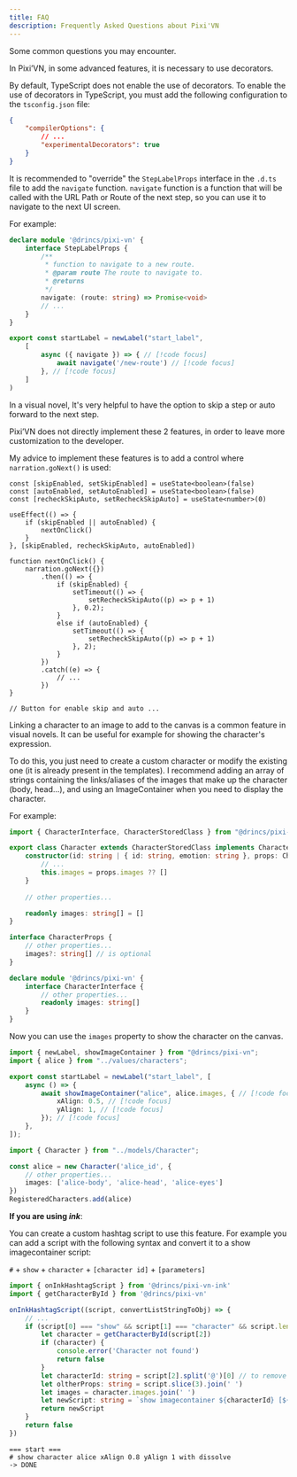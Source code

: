 ```yaml
---
title: FAQ
description: Frequently Asked Questions about Pixi'VN
---
```



Some common questions you may encounter.

<Accordions>

<Accordion title="How enable the decorators in TypeScript?" id="how-enable-the-decorators-in-typescript">

In Pixi’VN, in some advanced features, it is necessary to use decorators.

By default, TypeScript does not enable the use of decorators. To enable the use of decorators in TypeScript, you must add the following configuration to the `tsconfig.json` file:

```json title="tsconfig.json"
{
    "compilerOptions": {
        // ...
        "experimentalDecorators": true
    }
}
```

</Accordion>

<Accordion title="How use navigation function in step/label?" id="how-use-navigation-function-in-step-label">

It is recommended to "override" the `StepLabelProps` interface in the `.d.ts` file to add the `navigate` function. `navigate` function is a function that will be called with the URL Path or Route of the next step, so you can use it to navigate to the next UI screen.

For example:

```ts tab="pixi-vn.d.ts"
declare module '@drincs/pixi-vn' {
    interface StepLabelProps {
        /**
         * function to navigate to a new route.
         * @param route The route to navigate to.
         * @returns 
         */
        navigate: (route: string) => Promise<void>
        // ...
    }
}
```

```ts tab="labels/startLabel.ts"
export const startLabel = newLabel("start_label",
    [
        async ({ navigate }) => { // [!code focus]
            await navigate('/new-route') // [!code focus]
        }, // [!code focus]
    ]
)
```

</Accordion>

<Accordion title="Skip step and Auto Forward" id="skip-step-and-auto-forward">

In a visual novel, It's very helpful to have the option to skip a step or auto forward to the next step.

Pixi’VN does not directly implement these 2 features, in order to leave more customization to the developer.

My advice to implement these features is to add a control where `narration.goNext()` is used:

```tsx title="React example"
const [skipEnabled, setSkipEnabled] = useState<boolean>(false)
const [autoEnabled, setAutoEnabled] = useState<boolean>(false)
const [recheckSkipAuto, setRecheckSkipAuto] = useState<number>(0)

useEffect(() => {
    if (skipEnabled || autoEnabled) {
        nextOnClick()
    }
}, [skipEnabled, recheckSkipAuto, autoEnabled])

function nextOnClick() {
    narration.goNext({})
        .then(() => {
            if (skipEnabled) {
                setTimeout(() => {
                    setRecheckSkipAuto((p) => p + 1)
                }, 0.2);
            }
            else if (autoEnabled) {
                setTimeout(() => {
                    setRecheckSkipAuto((p) => p + 1)
                }, 2);
            }
        })
        .catch((e) => {
            // ...
        })
}

// Button for enable skip and auto ...
```

</Accordion>

<Accordion title="How to link a character to an image to add to the canvas?" id="how-to-link-a-character-to-an-image">

Linking a character to an image to add to the canvas is a common feature in visual novels. It can be useful for example for showing the character's expression.

To do this, you just need to create a <DynamicLink href="/start/character#custom-character">custom character</DynamicLink> or modify the existing one (it is already present in the templates).
I recommend adding an array of strings containing the links/aliases of the images that make up the character (body, head...), and using an <DynamicLink href="/start/canvas-image-container">ImageContainer</DynamicLink> when you need to display the character.

For example:

```ts tab="models/Character.ts"
import { CharacterInterface, CharacterStoredClass } from "@drincs/pixi-vn";

export class Character extends CharacterStoredClass implements CharacterInterface {
    constructor(id: string | { id: string, emotion: string }, props: CharacterProps) {
        // ...
        this.images = props.images ?? []
    }
    
    // other properties...

    readonly images: string[] = []
}

interface CharacterProps {
    // other properties...
    images?: string[] // is optional
}
```

```ts tab="pixi-vn.d.ts"
declare module '@drincs/pixi-vn' {
    interface CharacterInterface {
        // other properties...
        readonly images: string[]
    }
}
```

Now you can use the `images` property to show the character on the canvas.

```ts tab="labels/startLabel.ts"
import { newLabel, showImageContainer } from "@drincs/pixi-vn";
import { alice } from "../values/characters";

export const startLabel = newLabel("start_label", [
    async () => {
        await showImageContainer("alice", alice.images, { // [!code focus]
            xAlign: 0.5, // [!code focus]
            yAlign: 1, // [!code focus]
        }); // [!code focus]
    },
]);
```

```ts tab="values/characters.ts"
import { Character } from "../models/Character";

const alice = new Character('alice_id', {
    // other properties...
    images: ['alice-body', 'alice-head', 'alice-eyes']
})
RegisteredCharacters.add(alice)
```

**If you are using _ink_**:

You can create a <DynamicLink href="/ink/ink-hashtag">custom hashtag script</DynamicLink> to use this feature.
For example you can add a script with the following syntax and convert it to a <DynamicLink href="/ink/ink-canvas#show-a-image-container-in-ink">show imagecontainer script</DynamicLink>:

`#` + `show` + `character` + `[character id]` + `[parameters]`

```ts tab="utils/ink-utility.ts"
import { onInkHashtagScript } from '@drincs/pixi-vn-ink'
import { getCharacterById } from '@drincs/pixi-vn'

onInkHashtagScript((script, convertListStringToObj) => {
    // ...
    if (script[0] === "show" && script[1] === "character" && script.length > 2) {
        let character = getCharacterById(script[2])
        if (character) {
            console.error('Character not found')
            return false 
        }
        let characterId: string = script[2].split('@')[0] // to remove the emotion
        let oltherProps: string = script.slice(3).join(' ')
        let images = character.images.join(' ')
        let newScript: string = `show imagecontainer ${characterId} [${images}] ${oltherProps}`
        return newScript
    }
    return false
})
```

```ink tab="ink/start.ink"
=== start ===
# show character alice xAlign 0.8 yAlign 1 with dissolve
-> DONE
```

</Accordion>

</Accordions>
